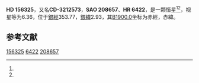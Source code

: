 {{Starbox begin
| name = HD 156325
}}
{{Starbox observe
| epoch = [[J2000.0|J2000.0]]
| constell = {{星座名待查}}<ref name=SIMBAD>{{cite web
 | url=http://simbad.u-strasbg.fr/simbad/sim-id?Ident=HR+6422
 | title =Pulsating variable Star
 | publisher=Centre de Données astronomiques de Strasbourg
 | work=SIMBAD
 | accessdate=2012-07-13}}</ref><ref name=DATA>{{cite web
 | url=http://vizier.u-strasbg.fr/viz-bin/VizieR-5?-out.add=.&-source=5050&-corr=PK=HR&-out.max=9999&HR=6422
 | title=VizieR Detailed Page
 | accessdate=2012-07-13
 | archive-date=2016-03-05
 | archive-url=https://web.archive.org/web/20160305004303/http://vizier.u-strasbg.fr/viz-bin/VizieR-5?-out.add=.&-source=5050&-corr=PK=HR&-out.max=9999&HR=6422
 | dead-url=no
 }}</ref>
| 星官 = 
| ra = {{RA|17|18|20.4}}<ref name=SIMBAD /><ref name=DATA />
| dec = {{DEC|-32|33|12}}<ref name=SIMBAD /><ref name=DATA />
| appmag_v = 6.36<ref name=SIMBAD /><ref name=DATA />
}}
{{Starbox character
| class = B5Vn<ref name=SIMBAD /><ref name=DATA />
| b-v = 0.15<ref name=SIMBAD /><ref name=DATA />
| u-b = -0.36<ref name=SIMBAD /><ref name=DATA />
| r-i = <ref name=SIMBAD /><ref name=DATA />
| variable = 
}}
{{Starbox astrometry
| radial_v = -0.36
| prop_mo_ra = -14
| parallax = 
| p_error = 
}}
{{Starbox catalog
| names =CD-3212573，[[SAO星表|SAO]] 208657，[[HD星表|HD]] 156325，[[HR星表|HR]] 6422}}
{{Starbox reference |Simbad=HR+6422}}
{{Starbox end}}

'''HD 156325'''，又名'''CD-3212573'''，'''SAO 208657'''、'''HR 6422'''，是一颗恒星<ref name=SIMBAD /><ref name=DATA />，视星等为6.36，位于[[銀道座標系|銀經]]353.77，[[銀道座標系|銀緯]]2.93，其[[B1900.0|B1900.0]]坐标为赤經{{RA|17|11|49.6}}，赤緯{{DEC|-32|2.93|40}}。

== 参考文献 ==
{{reflist}}

{{star-stub}}

[[Category:HD和HDE天體|156325]]
[[Category:HR天體|6422]]
[[Category:SAO天體|208657]]